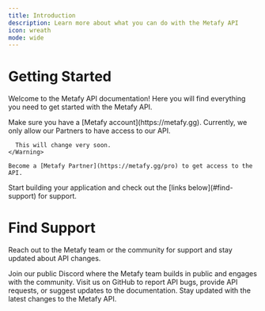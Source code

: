 ```yaml
---
title: Introduction
description: Learn more about what you can do with the Metafy API
icon: wreath
mode: wide
---
```


# Getting Started

Welcome to the Metafy API documentation! Here you will find everything you need to get started with the Metafy API.

<Steps titleSize="h3">
  <Step title="Create an Account">
    Make sure you have a [Metafy account](https://metafy.gg).
  </Step>
  <Step title="Become a Metafy Partner">
    <Warning>
      Currently, we only allow our Partners to have access to our API.

      This will change very soon.
    </Warning>

    Become a [Metafy Partner](https://metafy.gg/pro) to get access to the API.
  </Step>
  <Step title="Start building">
    Start building your application and check out the [links below](#find-support) for support.
  </Step>
</Steps>

# Find Support

Reach out to the Metafy team or the community for support and stay updated about API changes.

<CardGroup cols={3}>
  <Card title="Discord" icon="discord" href="https://discord.mfy.gg">
    Join our public Discord where the Metafy team builds in public and engages with the community.
  </Card>
  <Card title="GitHub" icon="github" href="https://github.com/metafy-gg/api-docs">
    Visit us on GitHub to report API bugs, provide API requests, or suggest updates to the documentation.
  </Card>
  <Card title="Change Log" icon="wrench" href="./change-log">
    Stay updated with the latest changes to the Metafy API.
  </Card>
</CardGroup>
